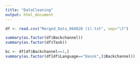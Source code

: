 ```yaml
---
title: "DataCleaning"
output: html_document
---
```


```r
df <- read.csv("Merged_Data_060820 (1).txt", sep="\t")

summary(as.factor(df$Backchannel))
summary(as.factor(df$Task))

bc <- df[df$Backchannel==1,]
summary(as.factor(df[df$Language=="Dansk",]$Backchannel))
```

